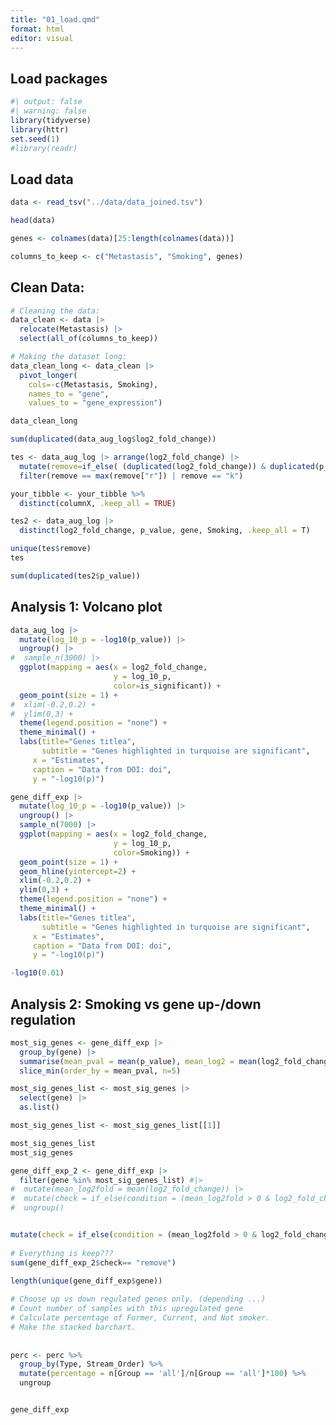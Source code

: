 ```yaml
---
title: "01_load.qmd"
format: html
editor: visual
---
```


## Load packages

```r
#| output: false
#| warning: false
library(tidyverse)
library(httr)
set.seed(1)
#library(readr)
```

## Load data

```r
data <- read_tsv("../data/data_joined.tsv")

head(data)

genes <- colnames(data)[25:length(colnames(data))]

columns_to_keep <- c("Metastasis", "Smoking", genes)
```

## Clean Data:

```r
# Cleaning the data:
data_clean <- data |>
  relocate(Metastasis) |>
  select(all_of(columns_to_keep))

# Making the dataset long:
data_clean_long <- data_clean |> 
  pivot_longer(
    cols=-c(Metastasis, Smoking),
    names_to = "gene",
    values_to = "gene_expression") 

data_clean_long
```

```r

sum(duplicated(data_aug_log$log2_fold_change))

tes <- data_aug_log |> arrange(log2_fold_change) |> 
  mutate(remove=if_else( (duplicated(log2_fold_change)) & duplicated(p_value) & duplicated(gene) & duplicated(Smoking), "r", "k")) |> 
  filter(remove == max(remove["r"]) | remove == "k")

your_tibble <- your_tibble %>% 
  distinct(columnX, .keep_all = TRUE)

tes2 <- data_aug_log |> 
  distinct(log2_fold_change, p_value, gene, Smoking, .keep_all = T)

unique(tes$remove)
tes

sum(duplicated(tes2$p_value))
```

## Analysis 1: Volcano plot

```r
data_aug_log |> 
  mutate(log_10_p = -log10(p_value)) |> 
  ungroup() |> 
#  sample_n(3000) |> 
  ggplot(mapping = aes(x = log2_fold_change,
                       y = log_10_p,
                       color=is_significant)) +
  geom_point(size = 1) +
#  xlim(-0.2,0.2) +
#  ylim(0,3) +
  theme(legend.position = "none") + 
  theme_minimal() +
  labs(title="Genes titlea", 
       subtitle = "Genes highlighted in turquoise are significant",
     x = "Estimates",
     caption = "Data from DOI: doi", 
     y = "-log10(p)")
```

```r
gene_diff_exp |> 
  mutate(log_10_p = -log10(p_value)) |> 
  ungroup() |> 
  sample_n(7000) |> 
  ggplot(mapping = aes(x = log2_fold_change,
                       y = log_10_p,
                       color=Smoking)) +
  geom_point(size = 1) +
  geom_hline(yintercept=2) +
  xlim(-0.2,0.2) +
  ylim(0,3) +
  theme(legend.position = "none") + 
  theme_minimal() +
  labs(title="Genes titlea", 
       subtitle = "Genes highlighted in turquoise are significant",
     x = "Estimates",
     caption = "Data from DOI: doi", 
     y = "-log10(p)")
```

```r
-log10(0.01)
```

## Analysis 2: Smoking vs gene up-/down regulation

```r

most_sig_genes <- gene_diff_exp |> 
  group_by(gene) |> 
  summarise(mean_pval = mean(p_value), mean_log2 = mean(log2_fold_change)) |> 
  slice_min(order_by = mean_pval, n=5)

most_sig_genes_list <- most_sig_genes |> 
  select(gene) |> 
  as.list()

most_sig_genes_list <- most_sig_genes_list[[1]]

most_sig_genes_list
most_sig_genes
```

```r

gene_diff_exp_2 <- gene_diff_exp |> 
  filter(gene %in% most_sig_genes_list) #|> 
#  mutate(mean_log2fold = mean(log2_fold_change)) |> 
#  mutate(check = if_else(condition = (mean_log2fold > 0 & log2_fold_change > 0) | (mean_log2fold < 0 & log2_fold_change < 0), "keep", "remove")) |> 
#  ungroup()


mutate(check = if_else(condition = (mean_log2fold > 0 & log2_fold_change > 0) | (mean_log2fold < 0 & log2_fold_change < 0), "keep", "remove")) 
 
# Everything is keep???
sum(gene_diff_exp_2$check== "remove")

length(unique(gene_diff_exp$gene))
  
# Choose up vs down regulated genes only. (depending ...)
# Count number of samples with this upregulated gene
# Calculate percentage of Former, Current, and Not smoker. 
# Make the stacked barchart. 
  
  
perc <- perc %>%
  group_by(Type, Stream_Order) %>%
  mutate(percentage = n[Group == 'all']/n[Group == 'all']*100) %>%
  ungroup


gene_diff_exp
```
